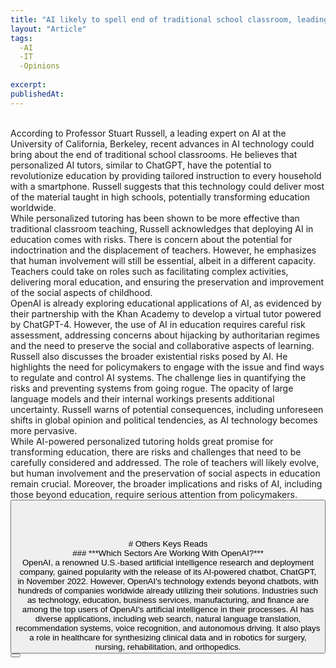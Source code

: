 ```yaml
---
title: "AI likely to spell end of traditional school classroom, leading expert says"
layout: "Article"
tags:
  -AI 
  -IT
  -Opinions
  
excerpt:
publishedAt:
---
```

<br/>
According to Professor Stuart Russell, a leading expert on AI at the University of California, Berkeley, recent advances in AI technology could bring about the end of traditional school classrooms. He believes that personalized AI tutors, similar to ChatGPT, have the potential to revolutionize education by providing tailored instruction to every household with a smartphone. Russell suggests that this technology could deliver most of the material taught in high schools, potentially transforming education worldwide.
<br/>
While personalized tutoring has been shown to be more effective than traditional classroom teaching, Russell acknowledges that deploying AI in education comes with risks. There is concern about the potential for indoctrination and the displacement of teachers. However, he emphasizes that human involvement will still be essential, albeit in a different capacity. Teachers could take on roles such as facilitating complex activities, delivering moral education, and ensuring the preservation and improvement of the social aspects of childhood.
<br/>
OpenAI is already exploring educational applications of AI, as evidenced by their partnership with the Khan Academy to develop a virtual tutor powered by ChatGPT-4. However, the use of AI in education requires careful risk assessment, addressing concerns about hijacking by authoritarian regimes and the need to preserve the social and collaborative aspects of learning.
<br/>
Russell also discusses the broader existential risks posed by AI. He highlights the need for policymakers to engage with the issue and find ways to regulate and control AI systems. The challenge lies in quantifying the risks and preventing systems from going rogue. The opacity of large language models and their internal workings presents additional uncertainty. Russell warns of potential consequences, including unforeseen shifts in global opinion and political tendencies, as AI technology becomes more pervasive.
<br/>
While AI-powered personalized tutoring holds great promise for transforming education, there are risks and challenges that need to be carefully considered and addressed. The role of teachers will likely evolve, but human involvement and the preservation of social aspects in education remain crucial. Moreover, the broader implications and risks of AI, including those beyond education, require serious attention from policymakers.
<br/>
<Button
  address="https://www.theguardian.com/technology/2023/jul/07/ai-likely-to-spell-end-of-traditional-school-classroom-leading-expert-says"
  text="Source"
/>
<br/>
<br/>
<br/>
<br/>
# Others Keys Reads
<br/>
### ***Which Sectors Are Working With OpenAI?***
<br/>
<Image src="/sectorandAi.jpeg" alt="" width={600} height={500} />
<br />
OpenAI, a renowned U.S.-based artificial intelligence research and deployment company, gained popularity with the release of its AI-powered chatbot, ChatGPT, in November 2022. However, OpenAI's technology extends beyond chatbots, with hundreds of companies worldwide already utilizing their solutions. Industries such as technology, education, business services, manufacturing, and finance are among the top users of OpenAI's artificial intelligence in their processes. AI has diverse applications, including web search, natural language translation, recommendation systems, voice recognition, and autonomous driving. It also plays a role in healthcare for synthesizing clinical data and in robotics for surgery, nursing, rehabilitation, and orthopedics.
<br/>
<Button
  address="https://www.statista.com/chart/29244/number-of-companies-using-open-ai-in-their-business-processes-worldwide/"
  text="Source"
/>
